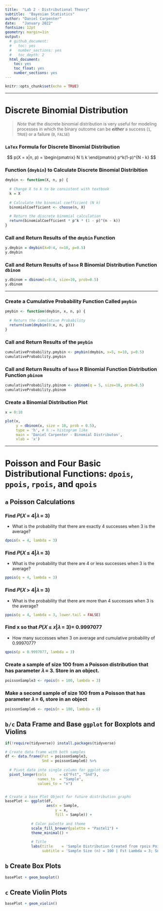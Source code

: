 ```yaml
---
title:  "Lab 2 - Distributional Theory"
subtitle:  "Bayesian Statistics"
author: "Daniel Carpenter"
date:   "January 2022"
fontsize: 12pt
geometry: margin=1in
output:
  # github_document:
  #   toc: yes
  #   number_sections: yes
  #   toc_depth: 2
  html_document:
    toc: yes
    toc_float: yes
    number_sections: yes
---
```


```r
knitr::opts_chunk$set(echo = TRUE)
```

---

# Discrete Binomial Distribution
> *Note* that the discrete binomial distribution is very useful for modeling processes in which the binary outcome can be ***either*** a success (`1`, `TRUE`) or a failure (`0`, `FALSE`)

### `LaTex` Formula for Discrete Binomial Distribution

$$
p(X = x|n, p) = 
  \begin{pmatrix}
  N \\
  k 
  \end{pmatrix}
p^k(1-p)^{N - k}
$$

### Function (`dmybin`) to Calculate Discrete Binomial Distribition
```r
dmybin <- function(X, n, p) {
  
  # Change X to k to be consistent with textbook
  k = X
  
  # Calculate the binomial coefficient (N k)
  binomialCoefficient <- choose(n, X)
  
  # Return the discrete binomial calculation
  return(binomialCoefficient * p^k * (1 - p)^(n - k))
}
```

### Call and Return Results of the `dmybin` Function
```r
y.dmybin = dmybin(X=0:4, n=10, p=0.5)
y.dmybin
```

### Call and Return Results of `base` R Binomial Distribution Function `dbinom`
```r
y.dbinom = dbinom(x=0:4, size=10, prob=0.5)
y.dbinom
```

---

### Create a Cumulative Probability Function Called `pmybin`
```r
pmybin <- function(dmybin, x, n, p) {
  
  # Return the Cumulative Probability
  return(sum(dmybin(0:x, n, p)))
}
```

### Call and Return Results of the `pmybin` 
```r
cumulativeProbability.pmybin <- pmybin(dmybin, x=5, n=10, p=0.5)
cumulativeProbability.pmybin
```

### Call and Return Results of `base` R Binomial Function Distribution Function `pbinom`
```r
cumulativeProbability.pbinom <- pbinom(q = 5, size=10, prob=0.5)
cumulativeProbability.pbinom
```

### Create a Binomial Distribution Plot
```r
x = 0:10

plot(x, 
     y = dbinom(x, size = 10, prob = 0.5),
     type = 'h', # h := histogram like
     main = 'Daniel Carpenter - Binomial Distributon',
     xlab = 'x')
```

---

# Poisson and Four Basic Distributional Functions: `dpois`, `ppois`, `rpois`, and `qpois`

## `a` Poisson Calculations

### Find 𝑃(𝑋 = 4|𝜆 = 3)
* What is the probability that there are exactly 4 successes when 3 is the average?
```r
dpois(x = 4, lambda = 3)
```
### Find 𝑃(𝑋 ≤ 4|𝜆 = 3)
* What is the probability that there are 4 or less successes when 3 is the average? 
```r
ppois(q = 4, lambda = 3)
```
        
### Find 𝑃(𝑋 > 4|𝜆 = 3)
* What is the probability that there are more than 4 successes when 3 is the average?
```r
ppois(q = 4, lambda = 3, lower.tail = FALSE)
```
      
### Find x so that 𝑃(𝑋 ≤ 𝑥|𝜆 = 3)= 0.9997077 
* How many successes when 3 on average and cumulative probability of 0.9997077?
```r
qpois(p = 0.9997077, lambda = 3)
```
        
### Create a sample of size 100 from a Poisson distribution that has parameter 𝜆 = 3. Store in an object.
```r
poissonSample3 <- rpois(n = 100, lambda = 3)
```
        
### Make a second sample of size 100 from a Poisson that has parameter 𝜆 = 6, store in an object
```r
poissonSample6 <- rpois(n = 100, lambda = 6)
```

## `b/c` Data Frame and Base `ggplot` for Boxplots and Violins
```r
if(!require(tidyverse)) install.packages(tidyverse)

# Create data frame with both samples
df <- data.frame(Fst = poissonSample3,
                 Snd = poissonSample6) %>%
  
  # Pivot data into single column for ggplot use
  pivot_longer(cols      = c("Fst", "Snd"),
               names_to  = "Sample",
               values_to = "x")


# Create a base Plot Object for future distribution graphs
basePlot <- ggplot(df,
                   aes(x = Sample,
                       y = x,
                       fill = Sample)) + 
            
            # Color palette and theme
            scale_fill_brewer(palette = "Pastel1") +
            theme_minimal() +
          
            # Title
            labs(title    = 'Sample Distribution Created from rpois Poisson Function',
                 subtitle = 'Sample Size (n) = 100 | Fst Lambda = 3; Snd Lamda = 6')
```
        
                
## `b` Create Box Plots
```r
basePlot + geom_boxplot()
```
                    
## `c` Create Violin Plots
```r
basePlot + geom_violin()
```
